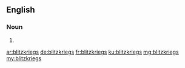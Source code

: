 ==English==

===Noun===
{{head|en|plural}}

# {{plural of|blitzkrieg|lang=en}}

[[ar:blitzkriegs]]
[[de:blitzkriegs]]
[[fr:blitzkriegs]]
[[ku:blitzkriegs]]
[[mg:blitzkriegs]]
[[my:blitzkriegs]]